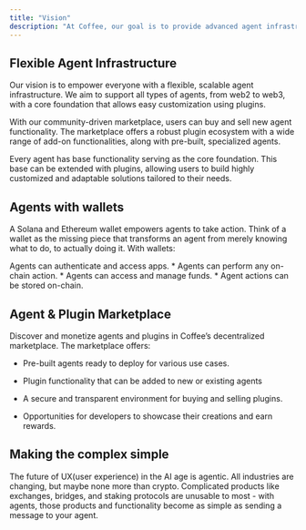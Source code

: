 ```yaml
---
title: "Vision"
description: "At Coffee, our goal is to provide advanced agent infrastructure that allows anyone to create fully custom agents for a wide variety of use cases."
---
```


## Flexible Agent Infrastructure

Our vision is to empower everyone with a flexible, scalable agent infrastructure. We aim to support all types of agents, from web2 to web3, with a core foundation that allows easy customization using plugins.

With our community-driven marketplace, users can buy and sell new agent functionality. The marketplace offers a robust plugin ecosystem with a wide range of add-on functionalities, along with pre-built, specialized agents.

Every agent has base functionality serving as the core foundation. This base can be extended with plugins, allowing users to build highly customized and adaptable solutions tailored to their needs.

## Agents with wallets

A Solana and Ethereum wallet empowers agents to take action. Think of a wallet as the missing piece that transforms an agent from merely knowing what to do, to actually doing it. With wallets:

<CardGroup cols={2}>
  <Card title="Access apps" icon="globe">
    Agents can authenticate and access apps.
  </Card>

  <Card title="On-chain actions" icon="wand-magic-sparkles">
    * Agents can perform any on-chain action.
  </Card>

  <Card title="Manage funds" icon="money-bill">
    * Agents can access and manage funds.
  </Card>

  <Card title="On-chain records" icon="layer-group">
    * Agent actions can be stored on-chain.
  </Card>
</CardGroup>

## Agent & Plugin Marketplace

Discover and monetize agents and plugins in Coffee’s decentralized marketplace. The marketplace offers:

* Pre-built agents ready to deploy for various use cases.

* Plugin functionality that can be added to new or existing agents

* A secure and transparent environment for buying and selling plugins.

* Opportunities for developers to showcase their creations and earn rewards.

## Making the complex simple

The future of UX(user experience) in the AI age is agentic. All industries are changing, but maybe none more than crypto. Complicated products like exchanges, bridges, and staking protocols are unusable to most - with agents, those products and functionality become as simple as sending a message to your agent.